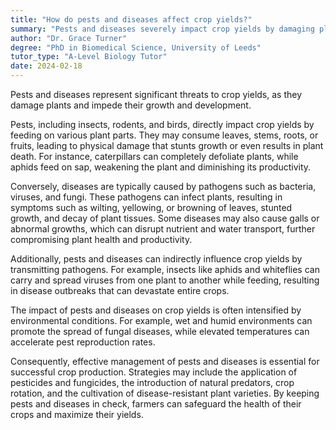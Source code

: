 ```yaml
---
title: "How do pests and diseases affect crop yields?"
summary: "Pests and diseases severely impact crop yields by damaging plants and impeding their growth and development."
author: "Dr. Grace Turner"
degree: "PhD in Biomedical Science, University of Leeds"
tutor_type: "A-Level Biology Tutor"
date: 2024-02-18
---
```


Pests and diseases represent significant threats to crop yields, as they damage plants and impede their growth and development.

Pests, including insects, rodents, and birds, directly impact crop yields by feeding on various plant parts. They may consume leaves, stems, roots, or fruits, leading to physical damage that stunts growth or even results in plant death. For instance, caterpillars can completely defoliate plants, while aphids feed on sap, weakening the plant and diminishing its productivity.

Conversely, diseases are typically caused by pathogens such as bacteria, viruses, and fungi. These pathogens can infect plants, resulting in symptoms such as wilting, yellowing, or browning of leaves, stunted growth, and decay of plant tissues. Some diseases may also cause galls or abnormal growths, which can disrupt nutrient and water transport, further compromising plant health and productivity.

Additionally, pests and diseases can indirectly influence crop yields by transmitting pathogens. For example, insects like aphids and whiteflies can carry and spread viruses from one plant to another while feeding, resulting in disease outbreaks that can devastate entire crops.

The impact of pests and diseases on crop yields is often intensified by environmental conditions. For example, wet and humid environments can promote the spread of fungal diseases, while elevated temperatures can accelerate pest reproduction rates.

Consequently, effective management of pests and diseases is essential for successful crop production. Strategies may include the application of pesticides and fungicides, the introduction of natural predators, crop rotation, and the cultivation of disease-resistant plant varieties. By keeping pests and diseases in check, farmers can safeguard the health of their crops and maximize their yields.
    